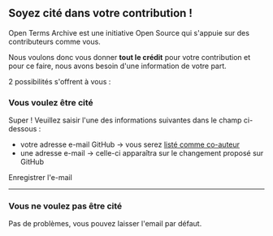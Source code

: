 ## Soyez cité dans votre contribution !

Open Terms Archive est une initiative Open Source qui s'appuie sur des contributeurs comme vous.

Nous voulons donc vous donner **tout le crédit** pour votre contribution et pour ce faire, nous avons besoin d'une information de votre part.

2 possibilités s'offrent à vous :

### Vous voulez être cité

Super ! Veuillez saisir l'une des informations suivantes dans le champ ci-dessous :

- votre adresse e-mail GitHub → vous serez <a href="https://docs.github.com/en/pull-requests/committing-changes-to-your-project/creating-and-editing-commits/creating-a-commit-with-multiple-authors" target="_blank">listé comme co-auteur</a>
- une adresse e-mail → celle-ci apparaîtra sur le changement proposé sur GitHub

<SignatureNameInput />
<SignatureEmailInput />

<UpdateButton>Enregistrer l'e-mail</UpdateButton>

---

### Vous ne voulez pas être cité

Pas de problèmes, vous pouvez laisser l'email par défaut.
